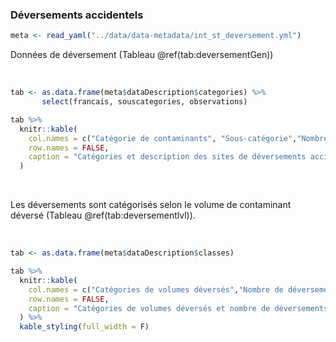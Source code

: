 ### Déversements accidentels

```r
meta <- read_yaml("../data/data-metadata/int_st_deversement.yml")
```

Données de déversement (Tableau \@ref(tab:deversementGen))

<br/>

```r
tab <- as.data.frame(meta$dataDescription$categories) %>%
       select(francais, souscategories, observations)

tab %>%
  knitr::kable(
    col.names = c("Catégorie de contaminants", "Sous-catégorie","Nombre de déversements"),
    row.names = FALSE,
    caption = "Catégories et description des sites de déversements accidentels répertoriés dans le Saint-Laurent et le Saguenay entre 2016 et 2020 [@gcc2020]."
  )
```

<br/>

Les déversements sont catégorisés selon le volume de contaminant déversé (Tableau \@ref(tab:deversementlvl)).

<br/>

```r
tab <- as.data.frame(meta$dataDescription$classes)

tab %>%
  knitr::kable(
    col.names = c("Catégories de volumes déversés","Nombre de déversements"),
    row.names = FALSE,
    caption = "Catégories de volumes déversés et nombre de déversements accidentels répertoriés dans le Saint-Laurent et le Saguenay entre 2016 et 2020 [@gcc2020]."
  ) %>%
  kable_styling(full_width = F)



```

<br/>
